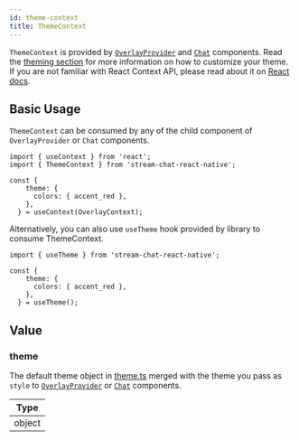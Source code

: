 ```yaml
---
id: theme-context
title: ThemeContext
---
```


`ThemeContext` is provided by [`OverlayProvider`](../core-components/overlay_provider.mdx) and [`Chat`](../core-components/chat.mdx) components.
Read the [theming section](../customization/theming.mdx) for more information on how to customize your theme. 
If you are not familiar with React Context API, please read about it on [React docs](https://reactjs.org/docs/context.html).

## Basic Usage

`ThemeContext` can be consumed by any of the child component of `OverlayProvider` or `Chat` components.

```tsx
import { useContext } from 'react';
import { ThemeContext } from 'stream-chat-react-native';

const {
    theme: {
      colors: { accent_red },
    },
  } = useContext(OverlayContext);
```

Alternatively, you can also use `useTheme` hook provided by library to consume ThemeContext.

```tsx
import { useTheme } from 'stream-chat-react-native';

const {
    theme: {
      colors: { accent_red },
    },
  } = useTheme();
```

## Value

### theme

The default theme object in [theme.ts](https://github.com/GetStream/stream-chat-react-native/blob/master/package/src/contexts/themeContext/utils/theme.ts) 
merged with the theme you pass as `style` to [`OverlayProvider`](../core-components/overlay_provider.mdx) or [`Chat`](../core-components/chat.mdx) components. 

| Type |
| - |
| object |